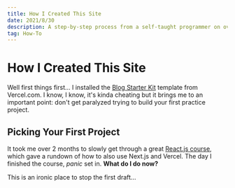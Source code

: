 ```yaml
---
title: How I Created This Site
date: 2021/8/30
description: A step-by-step process from a self-taught programmer on overcoming analysis paralysis picking the first practice project.
tag: How-To
---
```


# How I Created This Site

Well first things first... I installed the [Blog Starter Kit](https://vercel.com/new/templates) template from Vercel.com. I know, I know, it's kinda cheating but it brings me to an important point: don't get paralyzed trying to build your first practice project.

## Picking Your First Project

It took me over 2 months to slowly get through a great [React.js course](https://www.udemy.com/course/react-the-complete-guide-incl-redux/), which gave a rundown of how to also use Next.js and Vercel. The day I finished the course, _panic_ set in. **What do I do now?**

This is an ironic place to stop the first draft...
